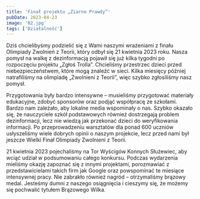 ```yaml
---
title: 'Finał projektu „Ziarno Prawdy”'
pubDate: 2023-04-23
image: '02.jpg'
tags: ['Działalność']
---
```


Dziś chcielibyśmy podzielić się z Wami naszymi wrażeniami z finału Olimpiady Zwolnień z Teorii, który odbył się 21 kwietnia 2023 roku. Nasza pomysł na walkę z dezinformacją pojawił się już kilka tygodni po rozpoczęciu projektu „Zgłoś Trolla”. Chcieliśmy przestrzec dzieci przed niebezpieczeństwem, które mogą znaleźć w sieci. Kilka miesięcy później natrafiliśmy na olimpiadę „Zwolnieni z Teorii”, więc szybko zgłosiliśmy nasz pomysł. 

Przygotowania były bardzo intensywne – musieliśmy przygotować materiały edukacyjne, zdobyć sponsorów oraz podjąć współpracę ze szkołami. Bardzo nam zależało, aby lokalne media wspominały o nas. Szybko okazało się, że nauczyciele szkół podstawowych również dostrzegają problem dezinformacji, lecz nie wiedzą jak przekonać dzieci do weryfikowania informacji. Po przeprowadzeniu warsztatów dla ponad 600 uczniów usłyszeliśmy wiele dobrych opinii o naszym projekcie, lecz przed nami był jeszcze Wielki Finał Olimpiady Zwolnieni z Teorii. 

21 kwietnia 2023 pojechaliśmy na Tor Wyścigów Konnych Służewiec, aby wciąć udział w podsumowaniu całego konkursu. Podczas wydarzenia mieliśmy okazję zapoznać się z innymi projektami, porozmawiać z przedstawicielami takich firm jak Google oraz powspominać te miesiące intensywnej pracy. Nie zabrakło również nagród – otrzymaliśmy brązowy medal. Jesteśmy dumni z naszego osiągnięcia i cieszymy się, że możemy się pochwalić tytułem Brązowego Wilka.